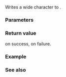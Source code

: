 {{cpp/title|putwchar}}
{{cpp/io/c/navbar}}
{{ddcl|header=cwchar|
std::wint_t putwchar( wchar_t ch );
}}
Writes a wide character {{c|ch}} to {{lc|stdout}}.

===Parameters===
{{par begin}}
{{par|ch|wide character to be written}}
{{par end}}

===Return value===
{{c|ch}} on success, {{lc|WEOF}} on failure.

===Example===
{{example
|code=
#include &lt;clocale&gt;
#include &lt;cstdio&gt;
#include &lt;cstdlib&gt;
#include &lt;cwchar&gt;
#include &lt;initializer_list&gt;

int main()
{
    std::setlocale(LC_ALL, "en_US.utf8");

    for (const wchar_t ch : {
        L'\u2200', // Unicode name: "FOR ALL"
        L'∀',
        L'\n'
        })
        if (std::putwchar(ch) == WEOF)
        {
            std::puts("I/O error in std::putwchar");
            return EXIT_FAILURE;
        }

    return EXIT_SUCCESS;
}
|p=true
|output=∀∀
}}

===See also===
{{dsc begin}}
{{dsc inc|cpp/io/c/dsc putchar}}
{{dsc inc|cpp/io/c/dsc fputwc}}
{{dsc see c|c/io/putwchar}}
{{dsc end}}

{{langlinks|de|es|fr|it|ja|pt|ru|zh}}